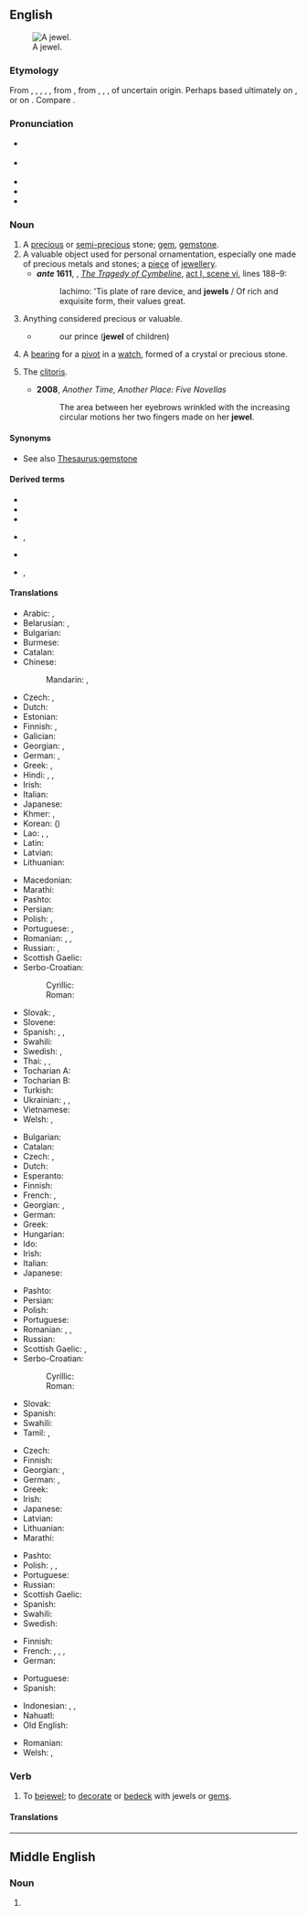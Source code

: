 {{also|Jewel}}
{{wikipedia}}
==English==
[[Image:Hope Diamond.jpg|thumb|right|A jewel.]]

===Etymology===
From {{inh|en|enm|juel}}, {{m|enm|jewel}}, {{m|enm|juwel}}, {{m|enm|jeuel}}, {{m|enm|jowel}}, from {{der|en|xno|juel}}, from {{der|en|fro|jouel}}, {{m|fro|joel}}, {{m|fro|joiel}}, of uncertain origin. Perhaps based ultimately on {{der|en|la|gaudium|t=joy}}, or on {{der|en|la|iocus||joke; jest}}. Compare {{cog|ML.|jocale}}.

===Pronunciation===
* {{a|RP}} {{IPA|/ˈdʒuːəl/|/ˈdʒuːl/|/ˈdʒʊəl/|lang=en}}
* {{a|Canada|GA}} {{IPA|/dʒul/|/ˈdʒu.əl/|lang=en}}
* {{audio|en-us-jewel.ogg|Audio (US)|lang=en}}
* {{rhymes|uːl|ʊəl|lang=en}}
* {{homophones|lang=en|joule}}

===Noun===
{{en-noun}}

# A [[precious]] or [[semi-]][[precious]] stone; [[gem]], [[gemstone]].
# A valuable object used for personal ornamentation, especially one made of precious metals and stones; a [[piece]] of [[jewellery]].
#* '''''ante'' 1611''', {{w|William Shakespeare}}, ''[[w:Cymbeline|The Tragedy of Cymbeline]]'', [[s:The Tragedy of Cymbeline#SCENE VI. The same. Another room in the palace.|act I, scene vi]], lines 188–9:
#*: Iachimo: 'Tis plate of rare device, and '''jewels''' / Of rich and exquisite form, their values great.
# {{lb|en|figuratively}} Anything considered precious or valuable.
#: {{ux|en|Galveston was the '''jewel''' of Texas prior to the hurricane.}}
#* {{rfdate|en|and other bibliographic particulars}} {{w|William Shakespeare}}
#*: our prince ('''jewel''' of children)
# A [[bearing]] for a [[pivot]] in a [[watch]], formed of a crystal or precious stone.
# {{lb|en|slang}} The [[clitoris]].
#* '''2008''', ''Another Time, Another Place: Five Novellas''
#*: The area between her eyebrows wrinkled with the increasing circular motions her two fingers made on her '''jewel'''.

====Synonyms====
* See also [[Thesaurus:gemstone]]

====Derived terms====
{{der-top}}
* {{l|en|bejewel}}
* {{l|en|crown jewel}}
* {{l|en|jewel in the crown}}
{{der-mid}}
* {{l|en|jeweler}}, {{l|en|jeweller}}
* {{l|en|jewelled}}
* {{l|en|jewellery}}, {{l|en|jewelry}}
{{der-bottom}}

====Translations====
{{trans-top|gemstone}}
* Arabic: {{t+|ar|جَوْهَر|m}}, {{t|ar|جَوْهَرَة‎|f}} {{qualifier|singulative}}
* Belarusian: {{t|be|кашто́ўны ка́мень|m}}, {{t|be|самацве́т|m}}
* Bulgarian: {{t|bg|скъпоце́нен ка́мък|m}}
* Burmese: {{t+|my|ရတနာ}}
* Catalan: {{t+|ca|gemma|f}}
* Chinese:
*: Mandarin: {{t+|cmn|寶石}}, {{t+|cmn|宝石|tr=bǎoshí}}
* Czech: {{t|cs|klenot|m}}, {{t+|cs|drahokam|m}}
* Dutch: {{t+|nl|juweel|n}}
* Estonian: {{t|et|kalliskivi}}
* Finnish: {{t+|fi|jalokivi}}, {{t+|fi|korukivi}} {{q|semiprecious}}
* Galician: {{t+|gl|xoia|f}}
* Georgian: {{t|ka|ძვირფასი ქვა}}, {{t|ka|პატიოსანი თვალი}}
* German: {{t+|de|Edelstein|m}}, {{t+|de|Juwel|n|m}}
* Greek: {{t+|el|πετράδι|n}}, {{t+|el|πολύτιμος λίθος|m}}
* Hindi: {{t+|hi|मणि|m}}, {{t+|hi|रत्न|m}}, {{t+|hi|पत्थर|m}}
* Irish: {{t|ga|seoid|f}}
* Italian: {{t+|it|gemma|f}}
* Japanese: {{t+|ja|宝石|tr=ほうせき, hōseki|sc=Jpan}}
* Khmer: {{t+|km|ត្បូង}}, {{t+|km|មណី}}
* Korean: {{t+|ko|보석}} ({{t+|ko|寶石}})
* Lao: {{t|lo|ພອຽ}}, {{t|lo|ມະນີ}}, {{t|lo|ຣະຕະນະ}}
* Latin: {{t|la|gemma|f}}
* Latvian: {{t|lv|dārgakmens|m}}
* Lithuanian: {{t|lt|brangakmenis|m}}
{{trans-mid}}
* Macedonian: {{t|mk|скапоцен камен|m}}
* Marathi: {{t|mr|रत्न|sc=Deva}}
* Pashto: {{t+|ps|غمی|m|tr=ǧamáy}}
* Persian: {{t+|fa|گوهر|tr=gowhar}}
* Polish: {{t+|pl|klejnot|m}}, {{t+|pl|kamień szlachetny|m}}
* Portuguese: {{t+|pt|joia|f}}, {{t+|pt|gema|f}}
* Romanian: {{t+|ro|nestemată|f}}, {{t|ro|nestemate|f-p}}, {{t|ro|pietre scumpe|f-p}}
* Russian: {{t+|ru|драгоце́нный ка́мень|m}}, {{t+|ru|самоцве́т|m}}
* Scottish Gaelic: {{t|gd|seud|m}}
* Serbo-Croatian:
*: Cyrillic: {{t|sh|драгуљ|m}}
*: Roman: {{t+|sh|dragulj|m}}
* Slovak: {{t|sk|klenot|m}}, {{t|sk|drahokam|m}}
* Slovene: {{t+|sl|dragulj|m}}
* Spanish: {{t+|es|gema|f}}, {{t+|es|joya|f}}, {{t+|es|alhaja|f}}
* Swahili: {{t|sw|johari|c9|c10}}
* Swedish: {{t+|sv|juvel|c}}, {{t+|sv|ädelsten|c}}
* Thai: {{t+|th|พลอย}}, {{t|th|จินดา}}, {{t+|th|รัตน์}}
* Tocharian A: {{t|xto|wmār}}
* Tocharian B: {{t|txb|wamer}}
* Turkish: {{t+|tr|mücevher}}
* Ukrainian: {{t|uk|дорогоці́нний ка́мінь|m}}, {{t|uk|кошто́вний ка́мінь|m}}, {{t|uk|самоцві́т|m}}
* Vietnamese: {{t|vi|đá quý}}
* Welsh: {{t+|cy|tlws|m}}, {{t|cy|tlysau|m-p}}
{{trans-bottom}}

{{trans-top|valuable object for ornamentation}}
* Bulgarian: {{t+|bg|драгоце́нност|f}}
* Catalan: {{t+|ca|joia|f}}
* Czech: {{t+|cs|šperk|m}}, {{t|cs|klenot|m}}
* Dutch: {{t+|nl|sieraad|n}}
* Esperanto: {{t|eo|juvelo}}
* Finnish: {{t+|fi|koru}}
* French: {{t+|fr|joyau|m}}, {{t+|fr|bijou}}
* Georgian: {{t|ka|ძვირფასეულობა}}, {{t|ka|ძვირფასი ნივთი}}
* German: {{t+|de|Schmuckstück|n}}
* Greek: {{t+|el|κόσμημα|n}}
* Hungarian: {{t+|hu|ékszer}}
* Ido: {{t+|io|juvelo}}
* Irish: {{t|ga|seoid|f}}
* Italian: {{t|it|gioello|m}}
* Japanese: {{t|ja|宝飾|tr=hōshoku|sc=Jpan}}
{{trans-mid}}
* Pashto: {{t|ps|ګاڼه|f|tr=gānna}}
* Persian: {{t+|fa|زیور|tr=zivar|sc=fa-Arab}}
* Polish: {{t+|pl|klejnot|m}}
* Portuguese: {{t+|pt|joia|f}}
* Romanian: {{t+|ro|bijuterie|f}}, {{t|ro|bijuterii|f-p}}, {{t|ro|giuvaeruri|n-p}}
* Russian: {{t+|ru|драгоце́нность|f}}
* Scottish Gaelic: {{t|gd|seud|m}}, {{t|gd|àilleag|m}}
* Serbo-Croatian:
*: Cyrillic: {{t|sh|драгоценост|f}}
*: Roman: {{t+|sh|dragocenost|f}}
* Slovak: {{t|sk|klenot|m}}
* Spanish: {{t+|es|joya|f}}
* Swahili: {{t|sw|johari|c9|c10}}
* Tamil: {{t+|ta|நகை|sc=Taml}}, {{t+|ta|ஆபரணம்|sc=Taml}}
{{trans-bottom}}

{{trans-top|anything considered precious or valuable}}
* Czech: {{t|cs|klenot|m}}
* Finnish: {{t+|fi|helmi}}
* Georgian: {{t|ka|ძვირფასეულობა}}, {{t|ka|განძი}}
* German: {{t+|de|Juwel|n|m}}, {{t+|de|Kleinod|n}}
* Greek: {{t+|el|κόσμημα|n}}
* Irish: {{t|ga|seoid|f}}
* Japanese: {{t+|ja|宝|tr=takara|sc=Jpan}}
* Latvian: {{t|lv|dārgums|m}}
* Lithuanian: {{t|lt|brangenybė}}
* Marathi: {{t|mr|रत्न|sc=Deva}}
{{trans-mid}}
* Pashto: {{t|ps|ګران|m|tr=grān}}
* Polish: {{t+|pl|skarb|m}}, {{t+|pl|perła|f}}, {{t+|pl|klejnot|m}}
* Portuguese: {{t+|pt|joia|f}}
* Russian: {{t+|ru|драгоце́нность|f}}
* Scottish Gaelic: {{t|gd|àilleag|m}}
* Spanish: {{t+|es|joya|f}}
* Swahili: {{t|sw|johari|c9|c10}}
* Swedish: {{t+|sv|juvel}}
{{trans-bottom}}

{{trans-top|bearing for a pivot in watch}}
* Finnish: {{t+|fi|kivi}}
* French: {{t|fr|pierre d'horlogerie|f}}, {{t+|fr|rubis|m}} {{qualifier|colloquial}}, {{t+|fr|pierre}}, {{t+|fr|rubi}}
* German: {{t+|de|Stein|m}}
{{trans-mid}}
* Portuguese: {{t+|pt|rubi|m}} {{qualifier|colloquial}}
* Spanish: {{t+|es|rubí|m}}
{{trans-bottom}}

{{checktrans-top}}
* Indonesian: {{t+check|id|permata}}, {{t+check|id|jauhar}}, {{t+check|id|ratna}}
* Nahuatl: {{t-check|nah|cozcapantica}}
* Old English: {{t-check|ang|sigel|alt=siġel|n}}
{{trans-mid}}
* Romanian: {{t+check|ro|giuvaier|n}}
* Welsh: {{t+check|cy|gem}}, {{t+check|cy|tlws|m}}
{{trans-bottom}}

===Verb===
{{en-verb|jewels|jewelling|pres_ptc2=jeweling|jewelled|past2=jeweled}}

# To [[bejewel]]; to [[decorate]] or [[bedeck]] with jewels or [[gem]]s.

====Translations====
{{trans-see|decorate or bedeck with jewels or gems|bejewel}}

----

==Middle English==

===Noun===
{{head|enm|noun}}

# {{alt form|lang=enm|juel}}